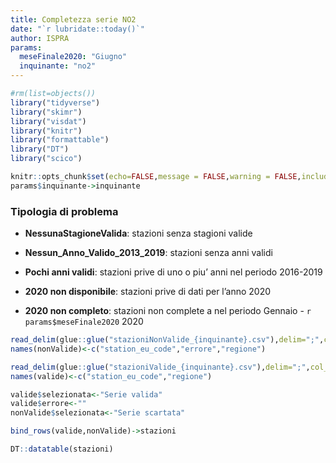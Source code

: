 ```yaml
---
title: Completezza serie NO2
date: "`r lubridate::today()`"
author: ISPRA
params:
  meseFinale2020: "Giugno"
  inquinante: "no2"
---
```


```r
#rm(list=objects())
library("tidyverse")
library("skimr")
library("visdat")
library("knitr")
library("formattable")
library("DT")
library("scico")

knitr::opts_chunk$set(echo=FALSE,message = FALSE,warning = FALSE,include=TRUE)
params$inquinante->inquinante
```


### Tipologia di problema

- **NessunaStagioneValida**: stazioni senza stagioni valide

- **Nessun_Anno_Valido_2013_2019**: stazioni senza anni validi

- **Pochi anni validi**: stazioni prive di uno o piu' anni nel periodo 2016-2019

- **2020 non disponibile**: stazioni prive di dati per l'anno 2020

- **2020 non completo**: stazioni non complete a nel periodo Gennaio - `r params$meseFinale2020` 2020

```r
read_delim(glue::glue("stazioniNonValide_{inquinante}.csv"),delim=";",col_names = FALSE)->nonValide
names(nonValide)<-c("station_eu_code","errore","regione")

read_delim(glue::glue("stazioniValide_{inquinante}.csv"),delim=";",col_names = FALSE)->valide
names(valide)<-c("station_eu_code","regione")

```


```r
valide$selezionata<-"Serie valida"
valide$errore<-""
nonValide$selezionata<-"Serie scartata"

bind_rows(valide,nonValide)->stazioni
```

```r
DT::datatable(stazioni)
```